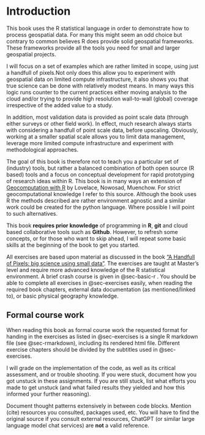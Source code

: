 # Introduction

This book uses the R statistical language in order to demonstrate how to process geospatial data. For many this might seem an odd choice but contrary to common believes R does provide solid geospatial frameworks. These frameworks provide all the tools you need for small and larger geospatial projects.

I will focus on a set of examples which are rather limited in scope, using just a handfull of pixels.Not only does this allow you to experiment with geospatial data on limited compute infrastructure, it also shows you that true science can be done with relatively modest means. In many ways this logic runs counter to the current practices either moving analysis to the cloud and/or trying to provide high resolution wall-to-wall (global) coverage irrespective of the added value to a study.

In addition, most validation data is provided as point scale data (through either surveys or other field work). In effect, much research always starts with considering a handfull of point scale data, before upscaling. Obviously, working at a smaller spatial scale allows you to limit data management, leverage more limited compute infrastructure and experiment with methodological approaches.

The goal of this book is therefore not to teach you a particular set of (industry) tools, but rather a balanced combination of both open source (R based) tools and a focus on conceptual development for rapid prototyping of research ideas within R. This book is in many ways an extension of [Geocomputation with R](https://r.geocompx.org/index.html) by Lovelace, Nowosad, Muenchow. For strict geocomputational knowledge I refer to this source. Although the book uses R the methods described are rather environment agnostic and a similar work could be created for the python language. Where possible I will point to such alternatives.

This book **requires prior knowledge** of programming in **R**, **git** and cloud based collaborative tools such as **Github**. However, to refresh some concepts, or for those who want to skip ahead, I will repeat some basic skills at the beginning of the book to get you started.

All exercises are based upon material as discussed in the book ["A Handfull of Pixels: big science using small data"](https://khufkens.github.io/handfull_of_pixels/). The exercises are taught at Master's level and require more advanced knowledge of the R statistical environment. A brief crash course is given in @sec-basic-r . You should be able to complete all exercises in @sec-exercises easily, when reading the required book chapters, external data documentation (as mentioned/linked to), or basic physical geography knowledge.

## Formal course work

When reading this book as formal course work the requested format for handing in the exercises as listed in @sec-exercises is a single R markdown file (see @sec-rmarkdown), including its rendered html file. Different exercise chapters should be divided by the subtitles used in @sec-exercises.

I will grade on the implementation of the code, as well as its critical assessment, and or trouble shooting. If you were stuck, document how you got unstuck in these assignments. If you are still stuck, list what efforts you made to get unstuck (and what failed results they yielded and how this informed your further reasoning). 

Document thought patterns extensively in between code blocks. Mention (cite) resources you consulted, packages used, etc. You will have to find the original source if you consult external resources, ChatGPT (or similar large language model chat services) are **not** a valid reference.
